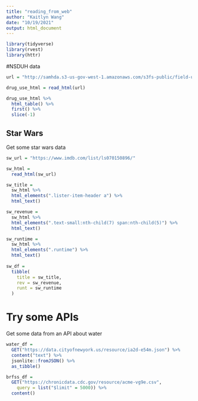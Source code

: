 ```yaml
---
title: "reading_from_web"
author: "Kaitlyn Wang"
date: "10/19/2021"
output: html_document
---
```


```r
library(tidyverse)
library(rvest)
library(httr)
```


#NSDUH data
```r
url = "http://samhda.s3-us-gov-west-1.amazonaws.com/s3fs-public/field-uploads/2k15StateFiles/NSDUHsaeShortTermCHG2015.htm"

drug_use_html = read_html(url)

drug_use_html %>% 
  html_table() %>% 
  first() %>% 
  slice(-1)

```

## Star Wars

Get some star wars data

```r
sw_url = "https://www.imdb.com/list/ls070150896/"

sw_html = 
  read_html(sw_url)

sw_title = 
  sw_html %>% 
  html_elements(".lister-item-header a") %>%
  html_text()

sw_revenue = 
  sw_html %>%
  html_elements(".text-small:nth-child(7) span:nth-child(5)") %>%
  html_text()

sw_runtime = 
  sw_html %>%
  html_elements(".runtime") %>%
  html_text()
  
sw_df = 
  tibble(
    title = sw_title,
    rev = sw_revenue,
    runt = sw_runtime
  )
```


# Try some APIs

Get some data from an API about water

```r
water_df = 
  GET("https://data.cityofnewyork.us/resource/ia2d-e54m.json") %>% 
  content("text") %>% 
  jsonlite::fromJSON() %>% 
  as_tibble()
```

```r
brfss_df = 
  GET("https://chronicdata.cdc.gov/resource/acme-vg9e.csv",
    query = list("$limit" = 5000)) %>% 
  content()
  
```

